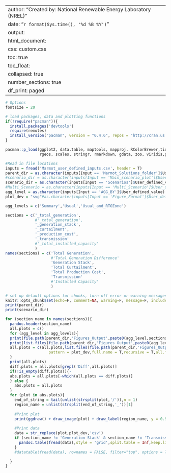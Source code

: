 
---
author: "Created by: National Renewable Energy Laboratory (NREL)"
date: "`r format(Sys.time(), '%d %B %Y')`"
output:
  html_document:
    css: custom.css
    toc: true
    toc_float:
      collapsed: true
    number_sections: true
    df_print: paged
---

```r

# Options
fontsize = 20

# load packages, data and plotting functions
if(!require("pacman")){
  install.packages('devtools')
  require(remotes)
  install_version("pacman", version = "0.4.6", repos = "http://cran.us.r-project.org")
}

pacman::p_load(ggplot2, data.table, maptools, mapproj, RColorBrewer,tidyverse,magick,cowplot,DT,
               rgeos, scales, stringr, rmarkdown, gdata, zoo, viridis,png,grid,dplyr,highlight,pander)

#Read in file locations
inputs = fread('Marmot_user_defined_inputs.csv', header = T)
parent_dir = as.character(inputs[Input == 'Marmot_Solutions_folder']$User_defined_value)
#scenario_dir = as.character(inputs[Input == 'Main_scenario_plot']$User_defined_value)
scenario_dir = as.character(inputs[Input == 'Scenarios']$User_defined_value)
#Multi_Scenario = as.character(inputs[Input == 'Multi_Scenario']$User_defined_value)
agg_level = as.character(inputs[Input == 'AGG_BY']$User_defined_value)
plot_dev = "svg"#as.character(inputs[Input == 'Figure_Format']$User_defined_value)

agg_levels = c('Summary','Usual','Usual_and_RTOZone')

sections = c('_total_generation',
             #'_total_generation',
             '_generation_stack',
             '_curtailment',
             '_production_cost',
             '_transmission'
             #'_total_installed_capacity'
             )
names(sections) = c('Total Generation',
                    #'Total Generation Difference'
                    'Generation Stack',
                    'Total Curtailment',
                    'Total Production Cost',
                    'Transmission'
                    #'Installed Capacity'
                    )

# set up default options for chunks, turn off error or warning messages
knitr::opts_chunk$set(echo=F, comment=NA, warning=F, message=F, include=T,dev='svg', cache = F, fig.width = 20,results = 'asis',out.width = "100%", fig.asp = 0.675)
print(parent_dir)
print(scenario_dir)
```


```r
for (section_name in names(sections)){
  pandoc.header(section_name)
  all.plots = c()
  for (agg_level in agg_levels){
  print(file.path(parent_dir,'Figures_Output',paste0(agg_level,sections[section_name])))
  print(list.files(file.path(parent_dir,'Figures_Output',paste0(agg_level,sections[section_name]))))
  all.plots = c(all.plots,list.files(file.path(parent_dir,'Figures_Output',paste0(agg_level,sections[section_name])),
                   pattern = plot_dev,full.name = T,recursive = T,all.files = T))
  }
  print(all.plots)
  diff.plots = all.plots[grepl('Diff',all.plots)]
  if(!is_empty(diff.plots)){-
  abs.plots = all.plots[-which(all.plots == diff.plots)]
  } else {
    abs.plots = all.plots
  }
  for (plot in abs.plots){
    end_of_string = tail(unlist(strsplit(plot,'/')),n = 1)
    region_name = unlist(strsplit(end_of_string,'_'))[1]
  
    #Print plot
    print(ggdraw() + draw_image(plot) + draw_label(region_name, y = 0.975, fontfamily = "serif", size = 48))
  
    #Print data
    data = str_replace(plot,plot_dev,'csv')
    if (section_name != 'Generation Stack' & section_name != 'Transmission'){
      pandoc.table(fread(data),style = 'grid',split.table = Inf,keep.line.breaks = T)
    }
    #datatable(fread(data), rownames = FALSE, filter="top", options = list(pageLength = length(Multi_Scenario), scrollX=T))

  }
}
```

<!-- # Generation {.tabset} -->
<!-- ## Total Generation -->
<!-- ```{r total generation, out.width = "50%", fig.asp = 0.675} -->
<!-- # %%%%%%%%%%%%%%%%%%%%%%%%%%%%%%%%%%%%%%%%%%%%%%%%%%%%%%%%%%%%%%%%%%%%%%%%%% -->
<!-- all.plots = list.files(file.path(parent_dir,scenario_dir,'Figures_Output',paste0(agg_level,'_total_generation')), -->
<!--                    pattern = plot_dev,full.name = T,recursive = T,all.files = T) -->
<!-- diff.plots = all.plots[grepl('Diff',all.plots)] -->
<!-- abs.plots = all.plots[-which(all.plots == diff.plots)] -->
<!-- for (plot in abs.plots){ -->
<!--   end_of_string = tail(unlist(strsplit(plot,'/')),n = 1) -->
<!--   region_name = unlist(strsplit(end_of_string,'_'))[1] -->

<!--   #Print dlot -->
<!--   print(ggdraw() + draw_image(plot) + draw_label(region_name, y = 0.975, fontfamily = "serif", size = 48)) -->

<!--   #Print data -->
<!--   data = str_replace(plot,plot_dev,'csv') -->
<!--   print(fread(data)) -->
<!--   #datatable(fread(data), rownames = FALSE, filter="top", options = list(pageLength = length(Multi_Scenario), scrollX=T)) -->
<!-- } -->
<!-- # %%%%%%%%%%%%%%%%%%%%%%%%%%%%%%%%%%%%%%%%%%%%%%%%%%%%%%%%%%%%%%%%%%%%%%%%%% -->
<!-- ``` -->

<!-- ## Total Generation Difference -->
<!-- ```{r total generation difference, out.width = "50%", fig.asp = 0.675} -->
<!-- # %%%%%%%%%%%%%%%%%%%%%%%%%%%%%%%%%%%%%%%%%%%%%%%%%%%%%%%%%%%%%%%%%%%%%%%%%% -->
<!-- for (plot in diff.plots){ -->
<!--   end_of_string = tail(unlist(strsplit(plot,'/')),n = 1) -->
<!--   region_name = unlist(strsplit(end_of_string,'_'))[1] -->
<!--   print(ggdraw() + draw_image(plot) + draw_label(region_name, y = 0.975, fontfamily = "serif", size = 48)) -->

<!--   #Print data -->
<!--   data = str_replace(plot,plot_dev,'csv') -->
<!--   print(fread(data)) -->
<!-- } -->
<!-- # %%%%%%%%%%%%%%%%%%%%%%%%%%%%%%%%%%%%%%%%%%%%%%%%%%%%%%%%%%%%%%%%%%%%%%%%%% -->
<!-- ``` -->

<!-- ## Generation Stacks -->
<!-- ```{r stacked-generation, out.width = "50%", fig.asp = 1.1} -->
<!-- # %%%%%%%%%%%%%%%%%%%%%%%%%%%%%%%%%%%%%%%%%%%%%%%%%%%%%%%%%%%%%%%%%%%%%%%%%% -->
<!--  plots_subdir = paste0(interconnection_dir,'Gen_Stack') -->
<!--  #Alternate stacked and unstacked plots, so they can be showed side by side for each superzone/interconnection. -->
<!--  for (interconnection in interconnections){ -->
<!--    img_fn_stacked = paste0(plots_subdir,'/',interconnection,'_Stacked_Gen.png') -->
<!--    img_fn_unstacked = paste0(plots_subdir,'/',interconnection,'_Unstacked_Gen.png') -->
<!--    if (img_fn_stacked %in% list.files(plots_subdir, full.names = T)){ -->
<!--                     print(ggdraw() + -->
<!--                     draw_image(img_fn_stacked) + -->
<!--                     draw_label(interconnection, y = 0.985, x = 1, hjust = 1, fontfamily = 'serif', size = 24) + -->
<!--                     theme(plot.margin = unit(c(1,0,1,0), "cm"))) } else {  message(paste0(img_fn_stacked,' not found.')) } -->

<!--    if (img_fn_unstacked %in% list.files(plots_subdir, full.names = T)){print(ggdraw() + -->
<!--                                                                           draw_image(img_fn_unstacked) + -->
<!--                                                                           theme(plot.margin = unit(c(1,0,1,0), "cm"))) } -->
<!--    else {message(paste0(img_fn_unstacked,' not found.'))} -->
<!--   } -->
<!-- # %%%%%%%%%%%%%%%%%%%%%%%%%%%%%%%%%%%%%%%%%%%%%%%%%%%%%%%%%%%%%%%%%%%%%%%%%% -->
<!-- ``` -->

<!-- ### By Zone -->
<!-- ```{r stacked-generation zone, out.width = "50%", fig.asp = 1.1} -->
<!-- # %%%%%%%%%%%%%%%%%%%%%%%%%%%%%%%%%%%%%%%%%%%%%%%%%%%%%%%%%%%%%%%%%%%%%%%%%% -->
<!-- plots_subdir = paste0(zone_dir,'Gen_Stack') -->
<!-- for (region in regions){ -->
<!--   img_fn_stacked = paste0(plots_subdir,'/',region,'_Stacked_Gen.png') -->
<!--   img_fn_unstacked = paste0(plots_subdir,'/',region,'_Unstacked_Gen.png') -->
<!--   if (img_fn_stacked %in% list.files(plots_subdir, full.names = T)){ -->
<!--     print(ggdraw() + -->
<!--       draw_image(img_fn_stacked) + -->
<!--       draw_label(region, y = 0.985, x = 1, hjust = 1, fontfamily = 'serif', size = 24) + -->
<!--       theme(plot.margin = unit(c(1,0,1,0), "cm"))) -->
<!--     } else {message(paste0(img_fn_stacked,' not found.'))} -->
<!--   if (img_fn_unstacked %in% list.files(plots_subdir, full.names = T)){ -->
<!--   print(ggdraw() + -->
<!--     draw_image(img_fn_unstacked) + -->
<!--     theme(plot.margin = unit(c(1,0,1,0), "cm"))) -->
<!--     } else {message(paste0(img_fn_unstacked,' not found.'))} -->
<!--   } -->
<!-- # %%%%%%%%%%%%%%%%%%%%%%%%%%%%%%%%%%%%%%%%%%%%%%%%%%%%%%%%%%%%%%%%%%%%%%%%%% -->
<!-- ``` -->

<!-- ## Committed Capacity -->
<!-- ### By Interconnection -->
<!-- ```{r committed-capacity interconnection, out.width = "100%", fig.asp = 0.675} -->
<!-- # %%%%%%%%%%%%%%%%%%%%%%%%%%%%%%%%%%%%%%%%%%%%%%%%%%%%%%%%%%%%%%%%%%%%%%%%%% -->
<!-- plots_subdir = paste0(interconnection_dir,'Gen_Stack') -->
<!-- for (interconnection in interconnections){ -->
<!--   img_fn = paste0(plots_subdir,'/',interconnection,'_Committed_Capacity_Stack.png') -->
<!--   if (img_fn %in% list.files(plots_subdir, full.names = T)){ print(ggdraw() + -->
<!--                                                                      draw_image(img_fn) + -->
<!--                                                                      draw_label(interconnection, y = 0.985, fontfamily = "serif", size = 24) + -->
<!--                                                                      theme(plot.margin = unit(c(0.1,0,0.1,0), "cm"))) } -->
<!--      else {message(paste0(img_fn,' not found.'))} -->
<!--   } -->
<!-- # %%%%%%%%%%%%%%%%%%%%%%%%%%%%%%%%%%%%%%%%%%%%%%%%%%%%%%%%%%%%%%%%%%%%%%%%%% -->
<!-- ``` -->

<!-- ### By Zone -->
<!-- ```{r committed-capacity zone, out.width = "100%", fig.asp = 0.675} -->
<!-- # %%%%%%%%%%%%%%%%%%%%%%%%%%%%%%%%%%%%%%%%%%%%%%%%%%%%%%%%%%%%%%%%%%%%%%%%%% -->
<!-- plots_subdir = paste0(zone_dir,'Gen_Stack') -->
<!-- for (region in regions){ -->
<!--   img_fn = paste0(plots_subdir,'/',region,'_Committed_Capacity_Stack.png') -->
<!--   if (img_fn %in% list.files(plots_subdir, full.names = T)){ print(ggdraw() + -->
<!--                                                                      draw_image(img_fn) + -->
<!--                                                                      draw_label(region, y = 0.985, fontfamily = "serif", size = 24) + -->
<!--                                                                      theme(plot.margin = unit(c(0.1,0,0.1,0), "cm"))) } -->
<!--      else {message(paste0(img_fn,' not found.'))} -->
<!--   } -->
<!-- # %%%%%%%%%%%%%%%%%%%%%%%%%%%%%%%%%%%%%%%%%%%%%%%%%%%%%%%%%%%%%%%%%%%%%%%%%% -->
<!-- ``` -->


<!-- ## Outage Stacks -->
<!-- ```{r outage-stacks zone, out.width = "100%", fig.asp = 0.675} -->
<!-- # %%%%%%%%%%%%%%%%%%%%%%%%%%%%%%%%%%%%%%%%%%%%%%%%%%%%%%%%%%%%%%%%%%%%%%%%%% -->
<!-- plots_subdir = paste0(zone_dir,'Outage_Stack') -->
<!-- for (region in regions){ -->
<!--   img_fn = paste0(plots_subdir,'/',region,'_Capacity_Out_Stacked.png') -->
<!--   if (img_fn %in% list.files(plots_subdir, full.names = T)){ print(ggdraw() + -->
<!--                                                                      draw_image(img_fn) + -->
<!--                                                                      draw_label(region, y = 0.985, fontfamily = "serif", size = 24) + -->
<!--                                                                      theme(plot.margin = unit(c(0.1,0,0.1,0), "cm"))) } -->
<!--      else {message(paste0(img_fn,' not found.'))} -->
<!--   } -->
<!-- # %%%%%%%%%%%%%%%%%%%%%%%%%%%%%%%%%%%%%%%%%%%%%%%%%%%%%%%%%%%%%%%%%%%%%%%%%% -->
<!-- ``` -->

<!-- ## Thermal Capacity Reserves -->
<!-- ### By Interconnection -->
<!-- ```{r thermal-cap-reserves interconnection, out.width = "100%", fig.asp = 0.675} -->
<!-- # %%%%%%%%%%%%%%%%%%%%%%%%%%%%%%%%%%%%%%%%%%%%%%%%%%%%%%%%%%%%%%%%%%%%%%%%%% -->
<!-- plots_subdir = paste0(interconnection_dir,'Thermal_Capacity_Reserves') -->
<!-- for (interconnection in interconnections){ -->
<!--   img_fn = paste0(plots_subdir,'/',interconnection,'_Thermal_Capacity_Reserves.png') -->
<!--   if (img_fn %in% list.files(plots_subdir, full.names = T)){ print(ggdraw() + -->
<!--                                                                      draw_image(img_fn) + -->
<!--                                                                      draw_label(interconnection, y = 0.985, fontfamily = "serif", size = 24) + -->
<!--                                                                      theme(plot.margin = unit(c(0.75,0,0.75,0), "cm"))) } -->
<!--      else {message(paste0(img_fn,' not found.'))} -->
<!--   } -->
<!-- # %%%%%%%%%%%%%%%%%%%%%%%%%%%%%%%%%%%%%%%%%%%%%%%%%%%%%%%%%%%%%%%%%%%%%%%%%% -->
<!-- ``` -->

<!-- ### By Zone -->
<!-- ```{r thermal-cap-reserves zone, out.width = "100%", fig.asp = 0.675} -->
<!-- # %%%%%%%%%%%%%%%%%%%%%%%%%%%%%%%%%%%%%%%%%%%%%%%%%%%%%%%%%%%%%%%%%%%%%%%%%% -->
<!-- plots_subdir = paste0(zone_dir,'Thermal_Capacity_Reserves') -->
<!-- for (region in regions){ -->
<!--   img_fn = paste0(plots_subdir,'/',region,'_Thermal_Capacity_Reserves.png') -->
<!--   if (img_fn %in% list.files(plots_subdir, full.names = T)){ print(ggdraw() + -->
<!--                                                                      draw_image(img_fn) + -->
<!--                                                                      draw_label(region, y = 0.985, fontfamily = "serif", size = 24) + -->
<!--                                                                      theme(plot.margin = unit(c(0.1,0,0.1,0), "cm"))) } -->
<!--      else {message(paste0(img_fn,' not found.'))} -->
<!--   } -->
<!-- # %%%%%%%%%%%%%%%%%%%%%%%%%%%%%%%%%%%%%%%%%%%%%%%%%%%%%%%%%%%%%%%%%%%%%%%%%% -->
<!-- ``` -->

<!-- *** -->

<!-- # Transmission -->
<!-- ## Net Export -->
<!-- ### By Interconnection -->
<!-- ```{r Net export interconnection, out.width = "50%", fig.asp = 0.675} -->
<!-- # %%%%%%%%%%%%%%%%%%%%%%%%%%%%%%%%%%%%%%%%%%%%%%%%%%%%%%%%%%%%%%%%%%%%%%%%%% -->
<!-- plots_subdir = paste0(interconnection_dir,'Transmission') -->
<!-- for (interconnection in interconnections){ -->
<!--   img_fn = paste0(plots_subdir,'/',interconnection,'_Net_Export.png') -->
<!--   if (img_fn %in% list.files(plots_subdir, full.names = T)){ print(ggdraw() + draw_image(img_fn) + draw_label(interconnection, y = 0.975,fontfamily = "serif", size = 24) + -->
<!--                                                                       theme(plot.margin = unit(c(0.75,0,0.75,0), "cm"))) } -->
<!--      else {message(paste0(img_fn,' not found.'))} -->
<!-- } -->
<!-- # %%%%%%%%%%%%%%%%%%%%%%%%%%%%%%%%%%%%%%%%%%%%%%%%%%%%%%%%%%%%%%%%%%%%%%%%%% -->
<!-- ``` -->

<!-- ### By Zone -->
<!-- ```{r Net export zone, out.width = "50%", fig.asp = 0.675} -->
<!-- # %%%%%%%%%%%%%%%%%%%%%%%%%%%%%%%%%%%%%%%%%%%%%%%%%%%%%%%%%%%%%%%%%%%%%%%%%% -->
<!-- plots_subdir = paste0(zone_dir,'Transmission') -->
<!-- for (region in regions){ -->
<!--   img_fn = paste0(plots_subdir,'/',region,'_Net_Export.png') -->
<!--   if (img_fn %in% list.files(plots_subdir, full.names = T)){ print(ggdraw() + draw_image(img_fn) + draw_label(region, y = 0.975,fontfamily = "serif", size = 24) + -->
<!--                                                                       theme(plot.margin = unit(c(0.75,0,0.75,0), "cm"))) } -->
<!--      else {message(paste0(img_fn,' not found.'))} -->
<!-- } -->
<!-- # %%%%%%%%%%%%%%%%%%%%%%%%%%%%%%%%%%%%%%%%%%%%%%%%%%%%%%%%%%%%%%%%%%%%%%%%%% -->
<!-- ``` -->

<!-- ## Zonal Interchange -->
<!-- ```{r Zonal Interchange zone, out.width = "100%", fig.asp = 0.675} -->
<!-- # %%%%%%%%%%%%%%%%%%%%%%%%%%%%%%%%%%%%%%%%%%%%%%%%%%%%%%%%%%%%%%%%%%%%%%%%%% -->
<!-- plots_subdir = paste0(zone_dir,'Transmission') -->
<!-- for (region in regions){ -->
<!--   img_fn = paste0(plots_subdir,'/',region,'_Zone-Zone_Net_Interchange.png') -->
<!--   if (img_fn %in% list.files(plots_subdir, full.names = T)){ print(ggdraw() + -->
<!--                                                                      draw_image(img_fn) + -->
<!--                                                                      draw_label(region, y = 0.985,fontfamily = "serif", size = 24) + -->
<!--                                                                      theme(plot.margin = unit(c(0.1,0,0.1,0), "cm"))) } -->
<!--      else {message(paste0(img_fn,' not found.'))} -->
<!-- } -->
<!-- # %%%%%%%%%%%%%%%%%%%%%%%%%%%%%%%%%%%%%%%%%%%%%%%%%%%%%%%%%%%%%%%%%%%%%%%%%% -->
<!-- ``` -->

<!-- ## Line Utilization -->
<!-- ### By Interconnection -->
<!-- ```{r line utilinterconnection, out.width = "50%", fig.asp = 0.675} -->
<!-- # %%%%%%%%%%%%%%%%%%%%%%%%%%%%%%%%%%%%%%%%%%%%%%%%%%%%%%%%%%%%%%%%%%%%%%%%%% -->
<!-- plots_subdir = paste0(interconnection_dir,'Transmission') -->
<!-- for (interconnection in interconnections){ -->
<!--   img_fn = paste0(plots_subdir,'/',interconnection,'_Line_Utilization_Time_Series.png') -->
<!--   if (img_fn %in% list.files(plots_subdir, full.names = T)){ print(ggdraw() + draw_image(img_fn) + draw_label(interconnection, y = 0.975,fontfamily = "serif", size = 24) + -->
<!--                                                                       theme(plot.margin = unit(c(0.75,0,0.75,0), "cm"))) } -->
<!--      else {message(paste0(img_fn,' not found.'))} -->
<!-- } -->
<!-- # %%%%%%%%%%%%%%%%%%%%%%%%%%%%%%%%%%%%%%%%%%%%%%%%%%%%%%%%%%%%%%%%%%%%%%%%%% -->
<!-- ``` -->

<!-- ### By Zone -->
<!-- ```{r line util zone, out.width = "50%", fig.asp = 0.675} -->
<!-- # %%%%%%%%%%%%%%%%%%%%%%%%%%%%%%%%%%%%%%%%%%%%%%%%%%%%%%%%%%%%%%%%%%%%%%%%%% -->
<!-- plots_subdir = paste0(zone_dir,'Transmission') -->
<!-- for (region in regions){ -->
<!--   img_fn = paste0(plots_subdir,'/',region,'_Line_Utilization_Time_Series.png') -->
<!--   if (img_fn %in% list.files(plots_subdir, full.names = T)){ print(ggdraw() + draw_image(img_fn) + draw_label(region, y = 0.975,fontfamily = "serif", size = 24) + -->
<!--                                                                       theme(plot.margin = unit(c(0.75,0,0.75,0), "cm"))) } -->
<!--      else {message(paste0(img_fn,' not found.'))} -->
<!-- } -->
<!-- # %%%%%%%%%%%%%%%%%%%%%%%%%%%%%%%%%%%%%%%%%%%%%%%%%%%%%%%%%%%%%%%%%%%%%%%%%% -->
<!-- ``` -->

<!-- ## Line Violations -->
<!-- ### By Interconnection -->
<!-- ```{r line viol interconnection summary, out.width = "50%", fig.asp = 0.675} -->
<!-- # %%%%%%%%%%%%%%%%%%%%%%%%%%%%%%%%%%%%%%%%%%%%%%%%%%%%%%%%%%%%%%%%%%%%%%%%%% -->
<!-- plots_subdir = paste0(interconnection_dir,'Transmission') -->
<!-- img_fn = paste0(plots_subdir,'/Line_Violations_Totals.png') -->
<!-- if (img_fn %in% list.files(plots_subdir, full.names = T)){ print(ggdraw() + draw_image(img_fn) + draw_label('Summary', y = 0.975,fontfamily = "serif", size = 24) + -->
<!--                                                                       theme(plot.margin = unit(c(0.75,0,0.75,0), "cm"))) } else {message(paste0(img_fn,' not found.'))} -->
<!-- # %%%%%%%%%%%%%%%%%%%%%%%%%%%%%%%%%%%%%%%%%%%%%%%%%%%%%%%%%%%%%%%%%%%%%%%%%% -->
<!-- ``` -->

<!-- ```{r line viol interconnection, out.width = "50%", fig.asp = 0.675} -->
<!-- # %%%%%%%%%%%%%%%%%%%%%%%%%%%%%%%%%%%%%%%%%%%%%%%%%%%%%%%%%%%%%%%%%%%%%%%%%% -->
<!-- plots_subdir = paste0(interconnection_dir,'Transmission') -->
<!-- for (interconnection in interconnections){ -->
<!--   img_fn = paste0(plots_subdir,'/',interconnection,'_Line_Violations_Time_Series.png') -->
<!--   if (img_fn %in% list.files(plots_subdir, full.names = T)){ print(ggdraw() + draw_image(img_fn) + draw_label('Summary', y = 0.975,fontfamily = "serif", size = 24) + theme(plot.margin = unit(c(0.75,0,0.75,0), "cm"))) } else {message(paste0(img_fn,' not found.'))} -->
<!-- } -->
<!-- # %%%%%%%%%%%%%%%%%%%%%%%%%%%%%%%%%%%%%%%%%%%%%%%%%%%%%%%%%%%%%%%%%%%%%%%%%% -->
<!-- ``` -->

<!-- ### By Zone -->
<!-- ```{r line viol zone summary, out.width = "50%", fig.asp = 0.675} -->
<!-- # %%%%%%%%%%%%%%%%%%%%%%%%%%%%%%%%%%%%%%%%%%%%%%%%%%%%%%%%%%%%%%%%%%%%%%%%%% -->
<!-- plots_subdir = paste0(zone_dir,'Transmission') -->
<!-- img_fn = paste0(plots_subdir,'/Line_Violations_Totals.png') -->
<!-- if (img_fn %in% list.files(plots_subdir, full.names = T)){ print(ggdraw() + draw_image(img_fn) + draw_label(region, y = 0.975,fontfamily = "serif", size = 24) + -->
<!--                                                                       theme(plot.margin = unit(c(0.75,0,0.75,0), "cm"))) } else {message(paste0(img_fn,' not found.'))} -->

<!-- # %%%%%%%%%%%%%%%%%%%%%%%%%%%%%%%%%%%%%%%%%%%%%%%%%%%%%%%%%%%%%%%%%%%%%%%%%% -->
<!-- ``` -->

<!-- ```{r line viol zone, out.width = "50%", fig.asp = 0.675} -->
<!-- # %%%%%%%%%%%%%%%%%%%%%%%%%%%%%%%%%%%%%%%%%%%%%%%%%%%%%%%%%%%%%%%%%%%%%%%%%% -->
<!-- plots_subdir = paste0(zone_dir,'Transmission') -->
<!-- for (region in regions){ -->
<!--   img_fn = paste0(plots_subdir,'/',region,'_Line_Violations_Time_Series.png') -->
<!--   if (img_fn %in% list.files(plots_subdir, full.names = T)){ print(ggdraw() + draw_image(img_fn) + draw_label(region, y = 0.975,fontfamily = "serif", size = 24) + -->
<!--                                                                       theme(plot.margin = unit(c(0.75,0,0.75,0), "cm"))) } else {message(paste0(img_fn,' not found.'))} -->
<!-- } -->
<!-- # %%%%%%%%%%%%%%%%%%%%%%%%%%%%%%%%%%%%%%%%%%%%%%%%%%%%%%%%%%%%%%%%%%%%%%%%%% -->
<!-- ``` -->

<!-- *** -->

<!-- # Thermal and Hydro Unit Analysis -->
<!-- ## Capacity Factor (average output for all hours) -->
<!-- ### By Interconnection -->
<!-- ```{r capacity-factor interconnection, out.width = "50%", fig.asp = 0.675} -->
<!-- # %%%%%%%%%%%%%%%%%%%%%%%%%%%%%%%%%%%%%%%%%%%%%%%%%%%%%%%%%%%%%%%%%%%%%%%%%% -->
<!-- plots_subdir = paste0(interconnection_dir,'Capacity_Factor') -->
<!-- for (interconnection in interconnections){ -->
<!--   img_fn = paste0(plots_subdir,'/',interconnection,'_Capacity_Factor.png') -->
<!--   if (img_fn %in% list.files(plots_subdir, full.names = T)){ print(ggdraw() + draw_image(img_fn) + draw_label(interconnection, y = 0.975, fontfamily = "serif", size = 24)) } else {message(paste0(img_fn,' not found.'))} -->
<!-- } -->
<!-- # %%%%%%%%%%%%%%%%%%%%%%%%%%%%%%%%%%%%%%%%%%%%%%%%%%%%%%%%%%%%%%%%%%%%%%%%%% -->
<!-- ``` -->

<!-- ### By Zone -->
<!-- ```{r capacity-factor zone, out.width = "50%", fig.asp = 0.675} -->
<!-- # %%%%%%%%%%%%%%%%%%%%%%%%%%%%%%%%%%%%%%%%%%%%%%%%%%%%%%%%%%%%%%%%%%%%%%%%%% -->
<!-- plots_subdir = paste0(zone_dir,'Capacity_Factor') -->
<!-- for (region in regions){ -->
<!--   img_fn = paste0(plots_subdir,'/',region,'_Capacity_Factor.png') -->
<!--   if (img_fn %in% list.files(plots_subdir, full.names = T)){ print(ggdraw() + draw_image(img_fn) + draw_label(region, y = 0.975, fontfamily = "serif", size = 24)) } else {message(paste0(img_fn,' not found.'))} -->
<!-- } -->
<!-- # %%%%%%%%%%%%%%%%%%%%%%%%%%%%%%%%%%%%%%%%%%%%%%%%%%%%%%%%%%%%%%%%%%%%%%%%%% -->
<!-- ``` -->

<!-- ## Average Output When Committed -->
<!-- ### By Interconnection -->
<!-- ```{r Average-Capacity-Out-When-Committed interconnection, out.width = "50%", fig.asp = 0.675} -->
<!-- # %%%%%%%%%%%%%%%%%%%%%%%%%%%%%%%%%%%%%%%%%%%%%%%%%%%%%%%%%%%%%%%%%%%%%%%%%% -->
<!-- plots_subdir = paste0(interconnection_dir,'Capacity_Factor') -->
<!-- for (interconnection in interconnections){ -->
<!--   img_fn = paste0(plots_subdir,'/',interconnection,'_Avg_Out_Committed.png') -->
<!--   if (img_fn %in% list.files(plots_subdir, full.names = T)){ print(ggdraw() + draw_image(img_fn) + draw_label(interconnection, y = 0.975, fontfamily = "serif", size = 24)) } else {message(paste0(img_fn,' not found.'))} -->
<!-- } -->
<!-- # %%%%%%%%%%%%%%%%%%%%%%%%%%%%%%%%%%%%%%%%%%%%%%%%%%%%%%%%%%%%%%%%%%%%%%%%%% -->
<!-- ``` -->

<!-- ### By Zone -->
<!-- ```{r Average-Capacity-Out-When-Committed zone, out.width = "50%", fig.asp = 0.675} -->
<!-- # %%%%%%%%%%%%%%%%%%%%%%%%%%%%%%%%%%%%%%%%%%%%%%%%%%%%%%%%%%%%%%%%%%%%%%%%%% -->
<!-- plots_subdir = paste0(zone_dir,'Capacity_Factor') -->
<!-- for (region in regions){ -->
<!--   img_fn = paste0(plots_subdir,'/',region,'_Avg_Out_Committed.png') -->
<!--   if (img_fn %in% list.files(plots_subdir, full.names = T)){ print(ggdraw() + draw_image(img_fn) + draw_label(region, y = 0.975, fontfamily = "serif", size = 24)) } else {message(paste0(img_fn,' not found.'))} -->
<!-- } -->
<!-- # %%%%%%%%%%%%%%%%%%%%%%%%%%%%%%%%%%%%%%%%%%%%%%%%%%%%%%%%%%%%%%%%%%%%%%%%%% -->
<!-- ``` -->

<!-- ## Time At Minimum Generation -->
<!-- ### By Interconnection -->
<!-- ```{r Time-at-min-gen interconnection, out.width = "50%", fig.asp = 0.675} -->
<!-- # %%%%%%%%%%%%%%%%%%%%%%%%%%%%%%%%%%%%%%%%%%%%%%%%%%%%%%%%%%%%%%%%%%%%%%%%%% -->
<!-- plots_subdir = paste0(interconnection_dir,'Capacity_Factor') -->
<!-- for (interconnection in interconnections){ -->
<!--   img_fn = paste0(plots_subdir,'/',interconnection,'_Time_at_Min_Gen.png') -->
<!--   if (img_fn %in% list.files(plots_subdir, full.names = T)){ print(ggdraw() + draw_image(img_fn) + draw_label(interconnection, y = 0.975, fontfamily = "serif", size = 24)) } else {message(paste0(img_fn,' not found.'))} -->
<!-- } -->
<!-- # %%%%%%%%%%%%%%%%%%%%%%%%%%%%%%%%%%%%%%%%%%%%%%%%%%%%%%%%%%%%%%%%%%%%%%%%%% -->
<!-- ``` -->

<!-- ### By Zone -->
<!-- ```{r Time-at-min-gen zone, out.width = "50%", fig.asp = 0.675} -->
<!-- # %%%%%%%%%%%%%%%%%%%%%%%%%%%%%%%%%%%%%%%%%%%%%%%%%%%%%%%%%%%%%%%%%%%%%%%%%% -->
<!-- plots_subdir = paste0(zone_dir,'Capacity_Factor') -->
<!-- for (region in regions){ -->
<!--   img_fn = paste0(plots_subdir,'/',region,'_Time_at_Min_Gen.png') -->
<!--   if (img_fn %in% list.files(plots_subdir, full.names = T)){ print(ggdraw() + draw_image(img_fn) + draw_label(region, y = 0.975, fontfamily = "serif", size = 24)) } else {message(paste0(img_fn,' not found.'))} -->
<!-- } -->
<!-- # %%%%%%%%%%%%%%%%%%%%%%%%%%%%%%%%%%%%%%%%%%%%%%%%%%%%%%%%%%%%%%%%%%%%%%%%%% -->
<!-- ``` -->

<!-- ## Capacity Started -->
<!-- ### By Interconnection -->
<!-- ```{r Capacity Started interconnection, out.width = "50%", fig.asp = 0.675} -->
<!-- # %%%%%%%%%%%%%%%%%%%%%%%%%%%%%%%%%%%%%%%%%%%%%%%%%%%%%%%%%%%%%%%%%%%%%%%%%% -->
<!-- plots_subdir = paste0(interconnection_dir,'Ramping') -->
<!-- for (interconnection in interconnections){ -->
<!--   img_fn = paste0(plots_subdir,'/',interconnection,'_Capacity_Started.png') -->
<!--   if (img_fn %in% list.files(plots_subdir, full.names = T)){ print(ggdraw() + draw_image(img_fn) + draw_label(interconnection, y = 0.975, fontfamily = "serif", size = 24)) } else {message(paste0(img_fn,' not found.'))} -->
<!-- } -->
<!-- # %%%%%%%%%%%%%%%%%%%%%%%%%%%%%%%%%%%%%%%%%%%%%%%%%%%%%%%%%%%%%%%%%%%%%%%%%% -->
<!-- ``` -->

<!-- ### By Zone -->
<!-- ```{r Capacity Started zone, out.width = "50%", fig.asp = 0.675} -->
<!-- # %%%%%%%%%%%%%%%%%%%%%%%%%%%%%%%%%%%%%%%%%%%%%%%%%%%%%%%%%%%%%%%%%%%%%%%%%% -->
<!-- plots_subdir = paste0(zone_dir,'Ramping') -->
<!-- for (region in regions){ -->
<!--   img_fn = paste0(plots_subdir,'/',region,'_Capacity_Started.png') -->
<!--   if (img_fn %in% list.files(plots_subdir, full.names = T)){ print(ggdraw() + draw_image(img_fn) + draw_label(region, y = 0.975, fontfamily = "serif", size = 24)) } else {message(paste0(img_fn,' not found.'))} -->
<!-- } -->
<!-- # %%%%%%%%%%%%%%%%%%%%%%%%%%%%%%%%%%%%%%%%%%%%%%%%%%%%%%%%%%%%%%%%%%%%%%%%%% -->
<!-- ``` -->

<!-- *** -->

<!-- # Installed Capacity -->
<!-- ## By Interconnection -->
<!-- ```{r Installed Capacity interconnection, out.width = "50%", fig.asp = 0.675} -->
<!-- # %%%%%%%%%%%%%%%%%%%%%%%%%%%%%%%%%%%%%%%%%%%%%%%%%%%%%%%%%%%%%%%%%%%%%%%%%% -->
<!-- plots_subdir = paste0(interconnection_dir,'Total_Installed_Capacity') -->
<!-- for (interconnection in interconnections){ -->
<!--   img_fn = paste0(plots_subdir,'/',interconnection,'_Total_Installed_Capacity.png') -->
<!--   if (img_fn %in% list.files(plots_subdir, full.names = T)){ print(ggdraw() + draw_image(img_fn) + draw_label(interconnection, y = 0.975, fontfamily = "serif", size = 24)) } else {message(paste0(img_fn,' not found.'))} -->
<!-- } -->
<!-- # %%%%%%%%%%%%%%%%%%%%%%%%%%%%%%%%%%%%%%%%%%%%%%%%%%%%%%%%%%%%%%%%%%%%%%%%%% -->
<!-- ``` -->

<!-- ## By Zone -->
<!-- ```{r Installed Capacity zone, out.width = "50%", fig.asp = 0.675} -->
<!-- # %%%%%%%%%%%%%%%%%%%%%%%%%%%%%%%%%%%%%%%%%%%%%%%%%%%%%%%%%%%%%%%%%%%%%%%%%% -->
<!-- plots_subdir = paste0(zone_dir,'Total_Installed_Capacity') -->
<!-- for (region in regions){ -->
<!--   img_fn = paste0(plots_subdir,'/',region,'_Total_Installed_Capacity.png') -->
<!--   if (img_fn %in% list.files(plots_subdir, full.names = T)){ print(ggdraw() + draw_image(img_fn) + draw_label(region, y = 0.975, fontfamily = "serif", size = 24)) } else {message(paste0(img_fn,' not found.'))} -->
<!-- } -->
<!-- # %%%%%%%%%%%%%%%%%%%%%%%%%%%%%%%%%%%%%%%%%%%%%%%%%%%%%%%%%%%%%%%%%%%%%%%%%% -->
<!-- ``` -->

<!-- # Cost -->
<!-- ## Production Cost -->
<!-- ### By Interconnection -->
<!-- ```{r Detailed Generation Cost interconnection, out.width = "50%", fig.asp = 0.675} -->
<!-- # %%%%%%%%%%%%%%%%%%%%%%%%%%%%%%%%%%%%%%%%%%%%%%%%%%%%%%%%%%%%%%%%%%%%%%%%%% -->
<!-- plots_subdir = paste0(interconnection_dir,'Production_Cost') -->
<!-- for (interconnection in interconnections){ -->
<!--   img_fn = paste0(plots_subdir,'/',interconnection,'_Detailed_Production_Cost.png') -->
<!--   if (img_fn %in% list.files(plots_subdir, full.names = T)){ print(ggdraw() + draw_image(img_fn) + draw_label(interconnection, y = 0.975, fontfamily = "serif", size = 24)) } else {message(paste0(img_fn,' not found.'))} -->
<!-- } -->
<!-- # %%%%%%%%%%%%%%%%%%%%%%%%%%%%%%%%%%%%%%%%%%%%%%%%%%%%%%%%%%%%%%%%%%%%%%%%%% -->
<!-- ``` -->

<!-- ### By Zone -->
<!-- ```{r Detailed Generation Cost zone, out.width = "50%", fig.asp = 0.675} -->
<!-- # %%%%%%%%%%%%%%%%%%%%%%%%%%%%%%%%%%%%%%%%%%%%%%%%%%%%%%%%%%%%%%%%%%%%%%%%%% -->
<!-- plots_subdir = paste0(zone_dir,'Production_Cost') -->
<!-- for (region in regions){ -->
<!--   img_fn = paste0(plots_subdir,'/',region,'_Detailed_Production_Cost.png') -->
<!--   if (img_fn %in% list.files(plots_subdir, full.names = T)){ print(ggdraw() + draw_image(img_fn) + draw_label(region, y = 0.975, fontfamily = "serif", size = 24)) } else {message(paste0(img_fn,' not found.'))} -->
<!-- } -->
<!-- # %%%%%%%%%%%%%%%%%%%%%%%%%%%%%%%%%%%%%%%%%%%%%%%%%%%%%%%%%%%%%%%%%%%%%%%%%% -->
<!-- ``` -->

<!-- ## Regional Price -->
<!-- ### By Interconnection -->
<!-- ```{r Regional Price interconnection, out.width = "100%", fig.asp = 0.675} -->
<!-- # %%%%%%%%%%%%%%%%%%%%%%%%%%%%%%%%%%%%%%%%%%%%%%%%%%%%%%%%%%%%%%%%%%%%%%%%%% -->
<!-- plots_subdir = paste0(interconnection_dir,'Region_Price') -->
<!-- for (interconnection in interconnections){ -->
<!--   img_fn = paste0(plots_subdir,'/',interconnection,'_Region_Price_Timeseries.png') -->
<!--   if (img_fn %in% list.files(plots_subdir, full.names = T)){ print(ggdraw() + draw_image(img_fn) + draw_label(interconnection, y = 0.975, fontfamily = "serif", size = 24)) } else {message(paste0(img_fn,' not found.'))} -->
<!-- } -->
<!-- # %%%%%%%%%%%%%%%%%%%%%%%%%%%%%%%%%%%%%%%%%%%%%%%%%%%%%%%%%%%%%%%%%%%%%%%%%% -->
<!-- ``` -->

<!-- ### By Zone -->
<!-- ```{r Regional Price zone, out.width = "100%", fig.asp = 0.675} -->
<!-- # %%%%%%%%%%%%%%%%%%%%%%%%%%%%%%%%%%%%%%%%%%%%%%%%%%%%%%%%%%%%%%%%%%%%%%%%%% -->
<!-- plots_subdir = paste0(zone_dir,'Region_Price') -->
<!-- for (region in regions){ -->
<!--   img_fn = paste0(plots_subdir,'/',region,'_Region_Price_Timeseries.png') -->
<!--   if (img_fn %in% list.files(plots_subdir, full.names = T)){ print(ggdraw() + draw_image(img_fn) + draw_label(region, y = 0.975, fontfamily = "serif", size = 24)) } else {message(paste0(img_fn,' not found.'))} -->
<!-- } -->
<!-- # %%%%%%%%%%%%%%%%%%%%%%%%%%%%%%%%%%%%%%%%%%%%%%%%%%%%%%%%%%%%%%%%%%%%%%%%%% -->
<!-- ``` -->